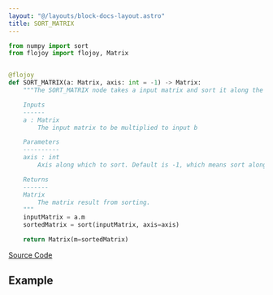 ```yaml
---
layout: "@/layouts/block-docs-layout.astro"
title: SORT_MATRIX
---
```



<PythonDocsDisplay docstring={docstring} />

```python
from numpy import sort
from flojoy import flojoy, Matrix


@flojoy
def SORT_MATRIX(a: Matrix, axis: int = -1) -> Matrix:
    """The SORT_MATRIX node takes a input matrix and sort it along the chosen axis.

    Inputs
    ------
    a : Matrix
        The input matrix to be multiplied to input b

    Parameters
    ----------
    axis : int
        Axis along which to sort. Default is -1, which means sort along the last axis.

    Returns
    -------
    Matrix
        The matrix result from sorting.
    """
    inputMatrix = a.m
    sortedMatrix = sort(inputMatrix, axis=axis)

    return Matrix(m=sortedMatrix)

```

[Source Code](https://github.com/flojoy-ai/blocks/blob/main/blocks/TRANSFORMERS/MATRIX_MANIPULATION/SORT_MATRIX/SORT_MATRIX.py)

## Example
